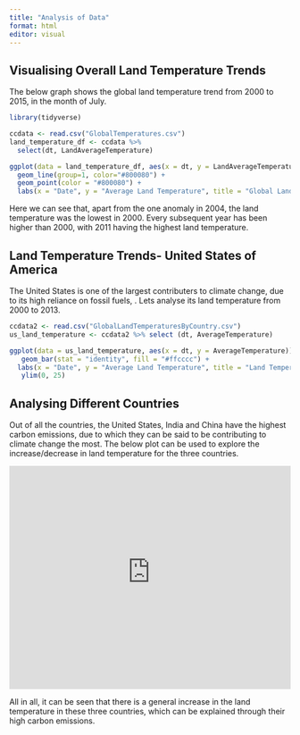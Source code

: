 ```yaml
---
title: "Analysis of Data"
format: html
editor: visual
---
```


## Visualising Overall Land Temperature Trends

The below graph shows the global land temperature trend from 2000 to 2015, in the month of July.

```r
library(tidyverse)

ccdata <- read.csv("GlobalTemperatures.csv")
land_temperature_df <- ccdata %>%
  select(dt, LandAverageTemperature)

ggplot(data = land_temperature_df, aes(x = dt, y = LandAverageTemperature)) +
  geom_line(group=1, color="#800080") +
  geom_point(color = "#800080") +
  labs(x = "Date", y = "Average Land Temperature", title = "Global Land Temperature")
```

Here we can see that, apart from the one anomaly in 2004, the land temperature was the lowest in 2000. Every subsequent year has been higher than 2000, with 2011 having the highest land temperature.

## Land Temperature Trends- United States of America

The United States is one of the largest contributers to climate change, due to its high reliance on fossil fuels, . Lets analyse its land temperature from 2000 to 2013.

```r
ccdata2 <- read.csv("GlobalLandTemperaturesByCountry.csv")
us_land_temperature <- ccdata2 %>% select (dt, AverageTemperature)

ggplot(data = us_land_temperature, aes(x = dt, y = AverageTemperature)) +
   geom_bar(stat = "identity", fill = "#ffcccc") +
  labs(x = "Date", y = "Average Land Temperature", title = "Land Temperature in the States") +
   ylim(0, 25)
```

## Analysing Different Countries

Out of all the countries, the United States, India and China have the highest carbon emissions, due to which they can be said to be contributing to climate change the most. The below plot can be used to explore the increase/decrease in land temperature for the three countries.  

<iframe height="400" width="100%" frameborder="no" src="https://shreeshreeshreeee.shinyapps.io/MyShinyApp/"></iframe>  

All in all, it can be seen that there is a general increase in the land temperature in these three countries, which can be explained through their high carbon emissions.

